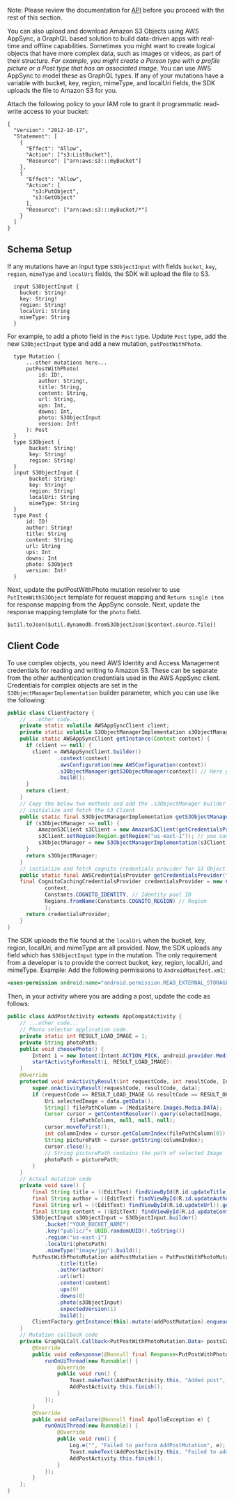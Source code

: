 Note: Please review the documentation for [API](/gen1/[platform]/sdk/api/graphql/) before you proceed with the rest of this section. 

You can also upload and download Amazon S3 Objects using AWS AppSync, a GraphQL based solution to build data-driven apps with real-time and offline capabilities. Sometimes you might want to create logical objects that have more complex data, such as images or videos, as part of their structure.  _For example, you might create a Person type with a profile picture or a Post type that has an associated image_. You can use AWS AppSync to model these as GraphQL types. If any of your mutations have a variable with bucket, key, region, mimeType, and localUri fields, the SDK uploads the file to Amazon S3 for you.

Attach the following policy to your IAM role to grant it programmatic read-write access to your bucket:

```
{
  "Version": "2012-10-17",
  "Statement": [
    {
      "Effect": "Allow",
      "Action": ["s3:ListBucket"],
      "Resource": ["arn:aws:s3:::myBucket"]
    },
    {
      "Effect": "Allow",
      "Action": [
        "s3:PutObject",
        "s3:GetObject"
      ],
      "Resource": ["arn:aws:s3:::myBucket/*"]
    }
  ]
}
```

## Schema Setup
If any mutations have an input type `S3ObjectInput` with fields `bucket`, `key`, `region`, `mimeType` and `localUri` fields, the SDK will upload the file to S3.
```
  input S3ObjectInput {
    bucket: String!
    key: String!
    region: String!
    localUri: String
    mimeType: String
  }
```
For example, to add a photo field in the ``Post`` type. Update ``Post`` type, add the new ``S3ObjectInput`` type and add a new mutation, ``putPostWithPhoto``.
```
  type Mutation {
      ...other mutations here...
      putPostWithPhoto(
          id: ID!,
          author: String!,
          title: String,
          content: String,
          url: String,
          ups: Int,
          downs: Int,
          photo: S3ObjectInput
          version: Int!
      ): Post
  }
  type S3Object {
       bucket: String!
       key: String!
       region: String!
  }
  input S3ObjectInput {
       bucket: String!
       key: String!
       region: String!
       localUri: String
       mimeType: String
  }
  type Post {
      id: ID!
      author: String!
      title: String
      content: String
      url: String
      ups: Int
      downs: Int
      photo: S3Object
      version: Int!
  }
```
Next, update the putPostWithPhoto mutation resolver to use ``PutItemWithS3Object`` template for request mapping
and ``Return single item`` for response mapping from the AppSync console.
Next, update the response mapping template for the ``photo`` field.
```
$util.toJson($util.dynamodb.fromS3ObjectJson($context.source.file))
```
## Client Code
To use complex objects, you need AWS Identity and Access Management credentials for reading and writing to Amazon S3.
These can be separate from the other authentication credentials used in the AWS AppSync client.
Credentials for complex objects are set in the `S3ObjectManagerImplementation` builder parameter, which you can use like the following:
```java
public class ClientFactory {
    // ...other code...
    private static volatile AWSAppSyncClient client;
    private static volatile S3ObjectManagerImplementation s3ObjectManager;
    public static AWSAppSyncClient getInstance(Context context) {
      if (client == null) {
        client = AWSAppSyncClient.builder()
                .context(context)
                .awsConfiguration(new AWSConfiguration(context))
                .s3ObjectManager(getS3ObjectManager(context)) // Here you initialize the s3 object manager.
                .build();
      }
      return client;
    }
    // Copy the below two methods and add the .s3ObjectManager builder parameter
    // initialize and fetch the S3 Client
    public static final S3ObjectManagerImplementation getS3ObjectManager(final Context context) {
      if (s3ObjectManager == null) {
          AmazonS3Client s3Client = new AmazonS3Client(getCredentialsProvider(context));
          s3Client.setRegion(Region.getRegion("us-east-1")); // you can set the region of bucket here
          s3ObjectManager = new S3ObjectManagerImplementation(s3Client);
      }
      return s3ObjectManager;
    }
    // initialize and fetch cognito credentials provider for S3 Object Manager
    public static final AWSCredentialsProvider getCredentialsProvider(final Context context){
    final CognitoCachingCredentialsProvider credentialsProvider = new CognitoCachingCredentialsProvider(
            context,
            Constants.COGNITO_IDENTITY, // Identity pool ID
            Regions.fromName(Constants.COGNITO_REGION) // Region
            );
      return credentialsProvider;
    }
}
```
The SDK uploads the file found at the ``localUri`` when the bucket, key, region, localUri, and mimeType are all provided.
Now, the SDK uploads any field which has ``S3ObjectInput`` type in the mutation. The only requirement from a developer is to provide the correct bucket, key, region, localUri, and mimeType.
Example:
Add the following permissions to ``AndroidManifest.xml``:
```xml
<uses-permission android:name="android.permission.READ_EXTERNAL_STORAGE" />
```
Then, in your activity where you are adding a post, update the code as follows:
```java
public class AddPostActivity extends AppCompatActivity {
    // ...other code...
    // Photo selector application code.
    private static int RESULT_LOAD_IMAGE = 1;
    private String photoPath;
    public void choosePhoto() {
        Intent i = new Intent(Intent.ACTION_PICK, android.provider.MediaStore.Images.Media.EXTERNAL_CONTENT_URI);
        startActivityForResult(i, RESULT_LOAD_IMAGE);
    }
    @Override
    protected void onActivityResult(int requestCode, int resultCode, Intent data) {
        super.onActivityResult(requestCode, resultCode, data);
        if (requestCode == RESULT_LOAD_IMAGE && resultCode == RESULT_OK && null != data) {
            Uri selectedImage = data.getData();
            String[] filePathColumn = {MediaStore.Images.Media.DATA};
            Cursor cursor = getContentResolver().query(selectedImage,
                    filePathColumn, null, null, null);
            cursor.moveToFirst();
            int columnIndex = cursor.getColumnIndex(filePathColumn[0]);
            String picturePath = cursor.getString(columnIndex);
            cursor.close();
            // String picturePath contains the path of selected Image
            photoPath = picturePath;
        }
    }
    // Actual mutation code
    private void save() {
        final String title = ((EditText) findViewById(R.id.updateTitle)).getText().toString();
        final String author = ((EditText) findViewById(R.id.updateAuthor)).getText().toString();
        final String url = ((EditText) findViewById(R.id.updateUrl)).getText().toString();
        final String content = ((EditText) findViewById(R.id.updateContent)).getText().toString();
        S3ObjectInput s3ObjectInput = S3ObjectInput.builder()
            .bucket("YOUR_BUCKET_NAME")
            .key("public/"+ UUID.randomUUID().toString())
            .region("us-east-1")
            .localUri(photoPath)
            .mimeType("image/jpg").build();
        PutPostWithPhotoMutation addPostMutation = PutPostWithPhotoMutation.builder()
                .title(title)
                .author(author)
                .url(url)
                .content(content)
                .ups(0)
                .downs(0)
                .photo(s3ObjectInput)
                .expectedVersion(1)
                .build();
        ClientFactory.getInstance(this).mutate(addPostMutation).enqueue(postsCallback);
    }
    // Mutation callback code
    private GraphQLCall.Callback<PutPostWithPhotoMutation.Data> postsCallback = new GraphQLCall.Callback<PutPostWithPhotoMutation.Data>() {
        @Override
        public void onResponse(@Nonnull final Response<PutPostWithPhotoMutation.Data> response) {
            runOnUiThread(new Runnable() {
                @Override
                public void run() {
                    Toast.makeText(AddPostActivity.this, "Added post", Toast.LENGTH_SHORT).show();
                    AddPostActivity.this.finish();
                }
            });
        }
        @Override
        public void onFailure(@Nonnull final ApolloException e) {
            runOnUiThread(new Runnable() {
                @Override
                public void run() {
                    Log.e("", "Failed to perform AddPostMutation", e);
                    Toast.makeText(AddPostActivity.this, "Failed to add post", Toast.LENGTH_SHORT).show();
                    AddPostActivity.this.finish();
                }
            });
        }
    };
}
```
